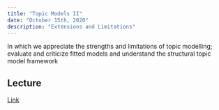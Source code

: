 ```yaml
---
title: "Topic Models II"
date: "October 15th, 2020"
description: "Extensions and Limitations"
---
```


In which we appreciate the strengths and limitations of topic modelling;
evaluate and criticize fitted models and understand the structural topic model framework

## Lecture

[Link](https://moodle.hertie-school.org/course/index.php?categoryid=266)
